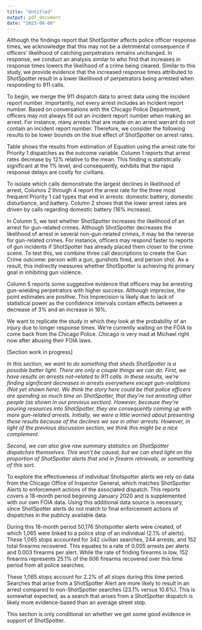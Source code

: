 ```yaml
---
title: "Untitled"
output: pdf_document
date: "2023-08-08"
---
```


\section{Discussion}\label{section:discussion}

\subsection{Does ShotSpotter reduce the likelihood of catching a criminal?} \label{section:arrests}

Although the findings report that ShotSpotter affects police officer response times, we acknowledge that this may not be a detrimental consequence if officers' likelihood of catching perpetrators remains unchanged. In response, we conduct an analysis similar to \cite{blanes_i_vidal_effect_2018} who find that increases in response times lowers the likelihood of a crime being cleared. Similar to this study, we provide evidence that the increased response times attributed to ShotSpotter result in a lower likelihood of perpetrators being arrested when responding to 911 calls. 

To begin, we merge the 911 dispatch data to arrest data using the incident report number.\footnote{We use two sets of arrest data. Arrests from the arrest database, and also case reports that end in arrests.} Importantly, not every arrest includes an incident report number. Based on conversations with the Chicago Police Department, officers may not always fill out an incident report number when making an arrest. For instance, many arrests that are made on an arrest warrant do not contain an incident report number. Therefore, we consider the following results to be lower bounds on the true effect of ShotSpotter on arrest rates. 

Table \ref{arrest_rates} shows the results from estimation of Equation \ref{eq:main} using the arrest rate for Priority 1 dispatches as the outcome variable. Column 1 reports that arrest rates decrease by 12\% relative to the mean. This finding is statistically significant at the 1\% level, and consequently, exhibits that the rapid response delays are costly for civilians.

To isolate which calls demonstrate the largest declines in likelihood of arrest, Columns 2 through 4 report the arrest rate for the three most frequent Priority 1 call types that end in arrests: domestic battery, domestic disturbance, and battery. Column 2 shows that the lower arrest rates are driven by calls regarding domestic battery (16\% increase). 

In Column 5, we test whether ShotSpotter increases the likelihood of an arrest for gun-related crimes. Although ShotSpotter decreases the likelihood of arrest in several non-gun-related crimes, it may be the reverse for gun-related crimes. For instance, officers may respond faster to reports of gun incidents if ShotSpotter has already placed them closer to the crime scene. To test this, we combine three call descriptions to create the Gun Crime outcome: person with a gun, gunshots fired, and person shot. As a result, this indirectly measures whether ShotSpotter is achieving its primary goal in inhibiting gun violence.

Column 5 reports some suggestive evidence that officers may be arresting gun-wielding perpetrators with higher success. Although imprecise, the point estimates are positive. This imprecision is likely due to lack of statistical power as the confidence intervals contain effects between a decrease of 3\% and an increase in 19\%. 

\subsection{Are injuries more likely?}

We want to replicate the \cite{deangelo_police_2023} study in which they look at the probability of an injury due to longer response times. We're currently waiting on the FOIA to come back from the Chicago Police. Chicago is very mad at Michael right now after abusing their FOIA laws.

\subsection{Does ShotSpotter reduce Gun Crime?}
\subsection{Does Shotspotter perform as intended?}\label{section:effective}
[Section work in progress]



*In this section, we want to do something that sheds ShotSpotter is a possible better light. There are only a couple things we can do. First, we have results on arrests not-related to 911 calls. In these results, we're finding significant decreases in arrests everywhere except gun-violations (Not yet shown here). We think the story here could be that police officers are spending so much time on ShotSpotter, that they're not arresting other people (as shown in our previous section). However, because they're pouring resources into ShotSpotter, they are consequently coming up with more gun-related arrests. Initially, we were a little worried about presenting these results because of the declines we see in other arrests. However, in light of the previous discussion section, we think this might be a nice complement.*

*Second, we can also give raw summary statistics on ShotSpotter dispatches themselves. This won't be causal, but we can shed light on the proportion of ShotSpotter alerts that end in firearm retrievals, or something of this sort.*



To explore the effectiveness of individual Shotspotter alerts we rely on data from the Chicago Office of Inspector General, which matches ShotSpotter Alerts to enforcement actions of the associated dispatch.
This reports covers a 18-month period beginning January 2020 and is supplemented with our own FOIA data.
Using this additional data source is necessary, since ShotSpotter alerts do not match to final enforcement actions of dispatches in the publicly available data.

During this 18-month period 50,176 Shotspotter alerts were created, of which 1,065 were linked to a police stop of an individual (2.1\% of alerts).
These 1,065 stops accounted for 342 civilian searches, 244 arrests, and 152 total firearms recovered.
This equates to a rate of 0.005 arrests per alerts and 0.003 firearms per alert.
While the rate of finding firearms is low, 152 firearms represents 25.1\% of the 606 firearms recovered over this time period from all police searches.

These 1,065 stops account for 2.2\% of all stops during this time period.
Searches that arise from a ShotSpotter Alert are more likely to result in an arrest compared to non-ShotSpotter searches (23.1\% versus 10.8\%). This is somewhat expected, as a search that arises from a ShotSpotter dispatch is likely more evidence-based than an average street stop.






\subsection{Cost-Benefit Analysis}

This section is only conditional on whether we get some good evidence in support of ShotSpotter.
